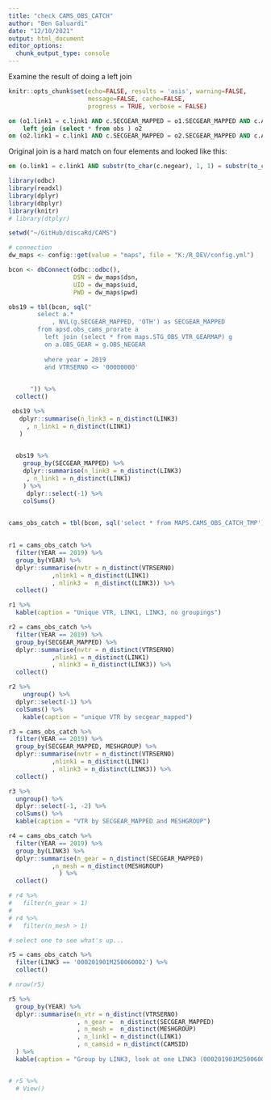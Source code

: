 ```yaml
---
title: "check CAMS_OBS_CATCH"
author: "Ben Galuardi"
date: "12/10/2021"
output: html_document
editor_options: 
  chunk_output_type: console
---
```


Examine the result of doing a left join


```r

knitr::opts_chunk$set(echo=FALSE, results = 'asis', warning=FALSE, 
                      message=FALSE, cache=FALSE,
                      progress = TRUE, verbose = FALSE)

```

```sql

on (o1.link1 = c.link1 AND c.SECGEAR_MAPPED = o1.SECGEAR_MAPPED AND c.AREA = o1.OBS_AREA)
    left join (select * from obs ) o2 
on (o2.link1 = c.link1 AND c.SECGEAR_MAPPED = o2.SECGEAR_MAPPED AND c.AREA = o2.OBS_AREA AND o2.meshgroup = c.meshgroup)


```

Original join is a hard match on four elements and looked like this:

```sql

on (o.link1 = c.link1 AND substr(to_char(c.negear), 1, 1) = substr(to_char(o.obs_gear), 1, 1) AND c.meshgroup = o.meshgroup AND c.AREA = o.OBS_AREA)


```


```r

library(odbc)
library(readxl)
library(dplyr)
library(dbplyr)
library(knitr)
# library(dtplyr)

setwd("~/GitHub/discaRd/CAMS")

# connection
dw_maps <- config::get(value = "maps", file = "K:/R_DEV/config.yml")

bcon <- dbConnect(odbc::odbc(), 
                  DSN = dw_maps$dsn, 
                  UID = dw_maps$uid, 
                  PWD = dw_maps$pwd)
```


```r

obs19 = tbl(bcon, sql("
        select a.*
            , NVL(g.SECGEAR_MAPPED, 'OTH') as SECGEAR_MAPPED
        from apsd.obs_cams_prorate a
          left join (select * from maps.STG_OBS_VTR_GEARMAP) g
          on a.OBS_GEAR = g.OBS_NEGEAR
          
          where year = 2019
          and VTRSERNO <> '00000000'
    

      ")) %>% 
  collect()

 obs19 %>% 
   dplyr::summarise(n_link3 = n_distinct(LINK3)
     , n_link1 = n_distinct(LINK1)
   )

 
  obs19 %>% 
    group_by(SECGEAR_MAPPED) %>% 
    dplyr::summarise(n_link3 = n_distinct(LINK3)
     , n_link1 = n_distinct(LINK1)
    ) %>% 
     dplyr::select(-1) %>% 
    colSums()
  

```



```r

cams_obs_catch = tbl(bcon, sql('select * from MAPS.CAMS_OBS_CATCH_TMP'))
                     

```

```r
r1 = cams_obs_catch %>% 
  filter(YEAR == 2019) %>% 
  group_by(YEAR) %>% 
  dplyr::summarise(nvtr = n_distinct(VTRSERNO)
            ,nlink1 = n_distinct(LINK1)
            , nlink3 =  n_distinct(LINK3)) %>% 
  collect()

r1 %>% 
  kable(caption = "Unique VTR, LINK1, LINK3, no groupings")

```

```r
r2 = cams_obs_catch %>% 
  filter(YEAR == 2019) %>% 
  group_by(SECGEAR_MAPPED) %>% 
  dplyr::summarise(nvtr = n_distinct(VTRSERNO)
            ,nlink1 = n_distinct(LINK1)
            , nlink3 = n_distinct(LINK3)) %>% 
  collect()

r2 %>% 
    ungroup() %>% 
  dplyr::select(-1) %>% 
  colSums() %>% 
    kable(caption = "unique VTR by secgear_mapped") 

```

```r
r3 = cams_obs_catch %>% 
  filter(YEAR == 2019) %>% 
  group_by(SECGEAR_MAPPED, MESHGROUP) %>% 
  dplyr::summarise(nvtr = n_distinct(VTRSERNO)
            ,nlink1 = n_distinct(LINK1)
            , nlink3 = n_distinct(LINK3)) %>% 
  collect()

r3 %>% 
  ungroup() %>% 
  dplyr::select(-1, -2) %>% 
  colSums() %>% 
  kable(caption = "VTR by SECGEAR_MAPPED and MESHGROUP")

```

```r
r4 = cams_obs_catch %>% 
  filter(YEAR == 2019) %>% 
  group_by(LINK3) %>% 
  dplyr::summarise(n_gear = n_distinct(SECGEAR_MAPPED)
            ,n_mesh = n_distinct(MESHGROUP)
              ) %>% 
  collect()

# r4 %>% 
#   filter(n_gear > 1)
# 
# r4 %>% 
#   filter(n_mesh > 1)

# select one to see what's up...

r5 = cams_obs_catch %>% 
  filter(LINK3 == '000201901M250060002') %>% 
  collect() 

# nrow(r5)

r5 %>% 
  group_by(YEAR) %>% 
  dplyr::summarise(n_vtr = n_distinct(VTRSERNO)
                   , n_gear =  n_distinct(SECGEAR_MAPPED)
                   , n_mesh =  n_distinct(MESHGROUP)
                   , n_link1 = n_distinct(LINK1)
                   , n_camsid = n_distinct(CAMSID)
  ) %>% 
  kable(caption = "Group by LINK3, look at one LINK3 (000201901M250060002)")


# r5 %>% 
  # View()


```




